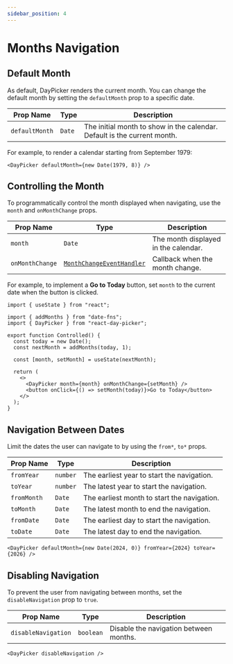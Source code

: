 ```yaml
---
sidebar_position: 4
---
```


# Months Navigation

## Default Month

As default, DayPicker renders the current month. You can change the default month by setting the `defaultMonth` prop to a specific date.

| Prop Name      | Type   | Description                                                              |
| -------------- | ------ | ------------------------------------------------------------------------ |
| `defaultMonth` | `Date` | The initial month to show in the calendar. Default is the current month. |

For example, to render a calendar starting from September 1979:

```tsx caption="render:DefaultMonth"
<DayPicker defaultMonth={new Date(1979, 8)} />
```

## Controlling the Month

To programmatically control the month displayed when navigating, use the `month` and `onMonthChange` props.

| Prop Name       | Type                                                                              | Description                          |
| --------------- | --------------------------------------------------------------------------------- | ------------------------------------ |
| `month`         | `Date`                                                                            | The month displayed in the calendar. |
| `onMonthChange` | [`MonthChangeEventHandler`](/api/latest/type-aliases/MonthChangeEventHandler.mdx) | Callback when the month change.      |

For example, to implement a <strong>Go to Today</strong> button, set `month` to the current date when the button is clicked.

```tsx caption="render:Controlled"
import { useState } from "react";

import { addMonths } from "date-fns";
import { DayPicker } from "react-day-picker";

export function Controlled() {
  const today = new Date();
  const nextMonth = addMonths(today, 1);

  const [month, setMonth] = useState(nextMonth);

  return (
    <>
      <DayPicker month={month} onMonthChange={setMonth} />
      <button onClick={() => setMonth(today)}>Go to Today</button>
    </>
  );
}
```

## Navigation Between Dates

Limit the dates the user can navigate to by using the `from*`, `to*` props.

| Prop Name   | Type     | Description                                 |
| ----------- | -------- | ------------------------------------------- |
| `fromYear`  | `number` | The earliest year to start the navigation.  |
| `toYear`    | `number` | The latest year to start the navigation.    |
| `fromMonth` | `Date`   | The earliest month to start the navigation. |
| `toMonth`   | `Date`   | The latest month to end the navigation.     |
| `fromDate`  | `Date`   | The earliest day to start the navigation.   |
| `toDate`    | `Date`   | The latest day to end the navigation.       |

```tsx caption="render:FromToYear"
<DayPicker defaultMonth={new Date(2024, 0)} fromYear={2024} toYear={2026} />
```

## Disabling Navigation

To prevent the user from navigating between months, set the `disableNavigation` prop to `true`.

| Prop Name           | Type      | Description                            |
| ------------------- | --------- | -------------------------------------- |
| `disableNavigation` | `boolean` | Disable the navigation between months. |

```tsx caption="render:DisableNavigation"
<DayPicker disableNavigation />
```
